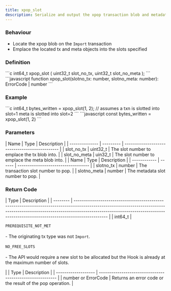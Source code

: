 ```yaml
---
title: xpop_slot
description: Serialize and output the xpop transaction blob and metadata
---
```


### Behaviour

* Locate the xpop blob on the `Import` transaction
* Emplace the located tx and meta objects into the slots specified

### Definition

<Tabs>
<TabItem label="C">
```c
int64_t xpop_slot (
    uint32_t slot_no_tx,
    uint32_t slot_no_meta
);
```


</TabItem>

<TabItem label="JavaScript">
```javascript
function xpop_slot(slotno_tx: number, slotno_meta: number): ErrorCode | number
```
</TabItem>
</Tabs>



### Example

<Tabs>
<TabItem label="C">
```c
int64_t bytes_written = 
    xpop_slot(1, 2); // assumes a txn is slotted into slot=1 meta is slotted into slot=2
```
</TabItem>

<TabItem label="JavaScript">
```javascript
const bytes_written = xpop_slot(1, 2)
```
</TabItem>
</Tabs>



### Parameters

<Tabs>
<TabItem label="C">
| Name           | Type      | Description                                    |
| -------------- | --------- | ---------------------------------------------- |
| slot_no_tx   | uint32_t | The slot number to emplace the tx blob into.   |
| slot_no_meta | uin32_t  | The slot number to emplace the meta blob into. |
</TabItem>

<TabItem label="JavaScript">
| Name         | Type   | Description                         |
| ------------ | ------ | ----------------------------------- |
| slotno_tx   | number | The transaction slot number to pop. |
| slotno_meta | number | The metadata slot number to pop.    |
</TabItem>
</Tabs>



### Return Code

<Tabs>
<TabItem label="C">
| Type     | Description                                                                                                                                                                                                                                                |
| -------- | ---------------------------------------------------------------------------------------------------------------------------------------------------------------------------------------------------------------------------------------------------------- |
| int64_t | <p><code>PREREQUISITE_NOT_MET</code><br /><br />- The originating tx type was not <code>Import</code>.<br /><br /><code>NO_FREE_SLOTS</code><br /><br />- The API would require a new slot to be allocated but the Hook is already at the maximum number of slots.</p> |
</TabItem>

<TabItem label="JavaScript">
| Type                | Description                                               |
| ------------------- | --------------------------------------------------------- |
| number or ErrorCode | Returns an error code or the result of the pop operation. |
</TabItem>
</Tabs>

